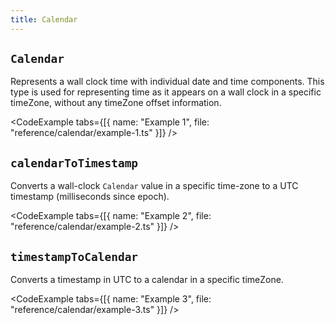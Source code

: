 ```yaml
---
title: Calendar
---
```


## `Calendar`

Represents a wall clock time with individual date and time components.
This type is used for representing time as it appears on a wall clock
in a specific timeZone, without any timeZone offset information.

<CodeExample tabs={[{ name: "Example 1", file: "reference/calendar/example-1.ts" }]} />

<CodeExample file="reference/calendar/Calendar.ts" title="Calendar" />

## `calendarToTimestamp`

Converts a wall-clock `Calendar` value in a specific time-zone to a UTC timestamp (milliseconds since epoch).

<CodeExample tabs={[{ name: "Example 2", file: "reference/calendar/example-2.ts" }]} />

<CodeExample file="reference/calendar/calendarToTimestamp.ts" title="calendarToTimestamp" />

## `timestampToCalendar`

Converts a timestamp in UTC to a calendar in a specific timeZone.

<CodeExample tabs={[{ name: "Example 3", file: "reference/calendar/example-3.ts" }]} />

<CodeExample file="reference/calendar/timestampToCalendar.ts" title="timestampToCalendar" />

